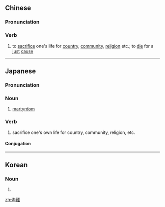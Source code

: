 {{also|殉难}}
==Chinese==
{{zh-forms|s=殉难}}

===Pronunciation===
{{zh-pron
|m=xùnnàn
|c=seon1 naan6
|mn=sūn-lān/sûn-lān
|cat=v
}}

===Verb===
{{zh-verb}}

# to [[sacrifice]] one's life for [[country]], [[community]], [[religion]] etc.; to [[die]] for a [[just]] [[cause]]

----

==Japanese==
{{ja-kanjitab|じゅん|なん|yomi=o}}

===Pronunciation===
{{ja-pron|じゅんなん|y=o}}

===Noun===
{{ja-noun|じゅんなん|tr=intrans}}

# [[martyrdom]]

===Verb===
{{ja-verb-suru|じゅんなん|tr=intrans}}

#sacrifice one's own life for country, community, religion, etc.

====Conjugation====
{{ja-suru|じゅんなん}}

----

==Korean==
{{ko-hanjatab}}

===Noun===
{{ko-noun|hj|hangeul=순난}}

# {{hanja form of|순난|[[martyrdom]]}}

[[zh:殉難]]